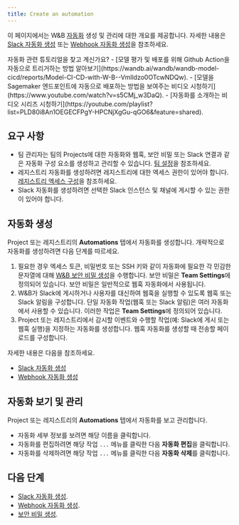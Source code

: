 ```yaml
---
title: Create an automation
---
```



<Info>
<EnterpriseCloudOnly/>
</Info>

이 페이지에서는 W&B [자동화](/ko/models/core/automations/) 생성 및 관리에 대한 개요를 제공합니다. 자세한 내용은 [Slack 자동화 생성](/ko/models/core/automations/create-automations/slack) 또는 [Webhook 자동화 생성](/ko/models/core/automations/create-automations/webhook)을 참조하세요.

<Note>
자동화 관련 튜토리얼을 찾고 계신가요?
- [모델 평가 및 배포를 위해 Github Action을 자동으로 트리거하는 방법 알아보기](https://wandb.ai/wandb/wandb-model-cicd/reports/Model-CI-CD-with-W-B--Vmlldzo0OTcwNDQw).
- [모델을 Sagemaker 엔드포인트에 자동으로 배포하는 방법을 보여주는 비디오 시청하기](https://www.youtube.com/watch?v=s5CMj_w3DaQ).
- [자동화를 소개하는 비디오 시리즈 시청하기](https://youtube.com/playlist?list=PLD80i8An1OEGECFPgY-HPCNjXgGu-qGO6&feature=shared).
</Note>

## 요구 사항
- 팀 관리자는 팀의 Projects에 대한 자동화와 웹훅, 보안 비밀 또는 Slack 연결과 같은 자동화 구성 요소를 생성하고 관리할 수 있습니다. [팀 설정](/ko/platform/app/settings-page/teams/)을 참조하세요.
- 레지스트리 자동화를 생성하려면 레지스트리에 대한 엑세스 권한이 있어야 합니다. [레지스트리 엑세스 구성](/ko/models/core/registry/configure_registry#registry-roles)을 참조하세요.
- Slack 자동화를 생성하려면 선택한 Slack 인스턴스 및 채널에 게시할 수 있는 권한이 있어야 합니다.

## 자동화 생성
Project 또는 레지스트리의 **Automations** 탭에서 자동화를 생성합니다. 개략적으로 자동화를 생성하려면 다음 단계를 따르세요.

1. 필요한 경우 엑세스 토큰, 비밀번호 또는 SSH 키와 같이 자동화에 필요한 각 민감한 문자열에 대해 [W&B 보안 비밀 생성](/ko/platform/secrets/)을 수행합니다. 보안 비밀은 **Team Settings**에 정의되어 있습니다. 보안 비밀은 일반적으로 웹훅 자동화에서 사용됩니다.
2. W&B가 Slack에 게시하거나 사용자를 대신하여 웹훅을 실행할 수 있도록 웹훅 또는 Slack 알림을 구성합니다. 단일 자동화 작업(웹훅 또는 Slack 알림)은 여러 자동화에서 사용할 수 있습니다. 이러한 작업은 **Team Settings**에 정의되어 있습니다.
3. Project 또는 레지스트리에서 감시할 이벤트와 수행할 작업(예: Slack에 게시 또는 웹훅 실행)을 지정하는 자동화를 생성합니다. 웹훅 자동화를 생성할 때 전송할 페이로드를 구성합니다.

자세한 내용은 다음을 참조하세요.

- [Slack 자동화 생성](/ko/models/core/automations/create-automations/slack/)
- [Webhook 자동화 생성](/ko/models/core/automations/create-automations/webhook/)

## 자동화 보기 및 관리
Project 또는 레지스트리의 **Automations** 탭에서 자동화를 보고 관리합니다.

- 자동화 세부 정보를 보려면 해당 이름을 클릭합니다.
- 자동화를 편집하려면 해당 작업 `...` 메뉴를 클릭한 다음 **자동화 편집**을 클릭합니다.
- 자동화를 삭제하려면 해당 작업 `...` 메뉴를 클릭한 다음 **자동화 삭제**를 클릭합니다.

## 다음 단계
- [Slack 자동화 생성](/ko/models/core/automations/create-automations/slack/).
- [Webhook 자동화 생성](/ko/models/core/automations/create-automations/webhook/).
- [보안 비밀 생성](/ko/platform/secrets/).
